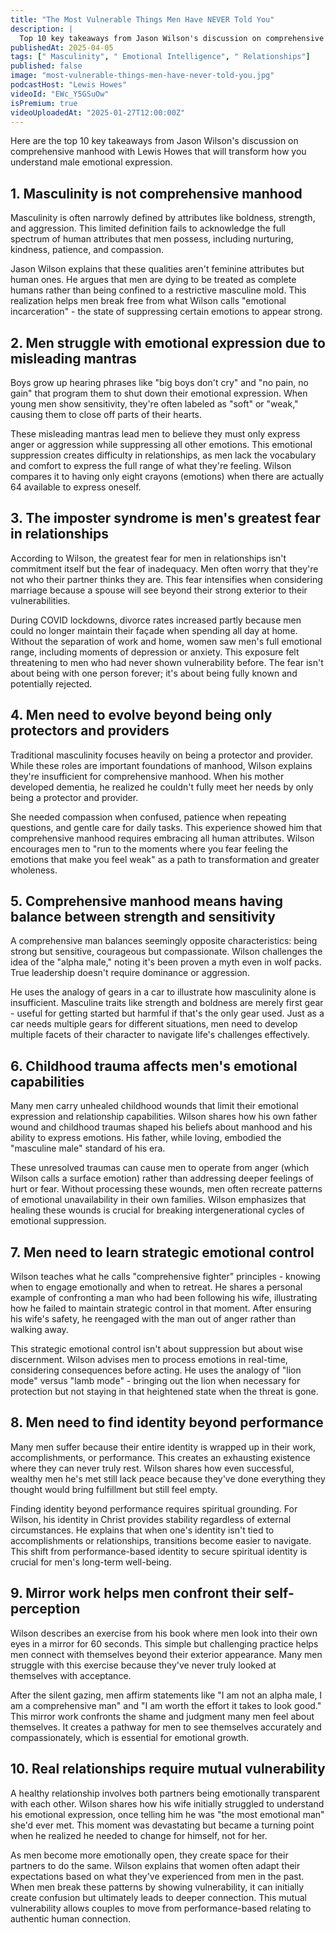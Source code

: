 ```yaml
---
title: "The Most Vulnerable Things Men Have NEVER Told You"
description: |
  Top 10 key takeaways from Jason Wilson's discussion on comprehensive manhood with Lewis Howes that will transform how you understand male emotional expression.
publishedAt: 2025-04-05
tags: [" Masculinity", " Emotional Intelligence", " Relationships"]
published: false
image: "most-vulnerable-things-men-have-never-told-you.jpg"
podcastHost: "Lewis Howes"
videoId: "EWc_Y5GSuOw"
isPremium: true
videoUploadedAt: "2025-01-27T12:00:00Z"
---
```



<PodcastSummaryPageLayout frontmatter={frontmatter}>

Here are the top 10 key takeaways from Jason Wilson's discussion on comprehensive manhood with Lewis Howes that will transform how you understand male emotional expression.

## 1. Masculinity is not comprehensive manhood

Masculinity is often narrowly defined by attributes like boldness, strength, and aggression. This limited definition fails to acknowledge the full spectrum of human attributes that men possess, including nurturing, kindness, patience, and compassion.

Jason Wilson explains that these qualities aren't feminine attributes but human ones. He argues that men are dying to be treated as complete humans rather than being confined to a restrictive masculine mold. This realization helps men break free from what Wilson calls "emotional incarceration" - the state of suppressing certain emotions to appear strong.

## 2. Men struggle with emotional expression due to misleading mantras

Boys grow up hearing phrases like "big boys don't cry" and "no pain, no gain" that program them to shut down their emotional expression. When young men show sensitivity, they're often labeled as "soft" or "weak," causing them to close off parts of their hearts.

These misleading mantras lead men to believe they must only express anger or aggression while suppressing all other emotions. This emotional suppression creates difficulty in relationships, as men lack the vocabulary and comfort to express the full range of what they're feeling. Wilson compares it to having only eight crayons (emotions) when there are actually 64 available to express oneself.

## 3. The imposter syndrome is men's greatest fear in relationships

According to Wilson, the greatest fear for men in relationships isn't commitment itself but the fear of inadequacy. Men often worry that they're not who their partner thinks they are. This fear intensifies when considering marriage because a spouse will see beyond their strong exterior to their vulnerabilities.

During COVID lockdowns, divorce rates increased partly because men could no longer maintain their façade when spending all day at home. Without the separation of work and home, women saw men's full emotional range, including moments of depression or anxiety. This exposure felt threatening to men who had never shown vulnerability before. The fear isn't about being with one person forever; it's about being fully known and potentially rejected.

## 4. Men need to evolve beyond being only protectors and providers

Traditional masculinity focuses heavily on being a protector and provider. While these roles are important foundations of manhood, Wilson explains they're insufficient for comprehensive manhood. When his mother developed dementia, he realized he couldn't fully meet her needs by only being a protector and provider.

She needed compassion when confused, patience when repeating questions, and gentle care for daily tasks. This experience showed him that comprehensive manhood requires embracing all human attributes. Wilson encourages men to "run to the moments where you fear feeling the emotions that make you feel weak" as a path to transformation and greater wholeness.

## 5. Comprehensive manhood means having balance between strength and sensitivity

A comprehensive man balances seemingly opposite characteristics: being strong but sensitive, courageous but compassionate. Wilson challenges the idea of the "alpha male," noting it's been proven a myth even in wolf packs. True leadership doesn't require dominance or aggression.

He uses the analogy of gears in a car to illustrate how masculinity alone is insufficient. Masculine traits like strength and boldness are merely first gear - useful for getting started but harmful if that's the only gear used. Just as a car needs multiple gears for different situations, men need to develop multiple facets of their character to navigate life's challenges effectively.

## 6. Childhood trauma affects men's emotional capabilities

Many men carry unhealed childhood wounds that limit their emotional expression and relationship capabilities. Wilson shares how his own father wound and childhood traumas shaped his beliefs about manhood and his ability to express emotions. His father, while loving, embodied the "masculine male" standard of his era.

These unresolved traumas can cause men to operate from anger (which Wilson calls a surface emotion) rather than addressing deeper feelings of hurt or fear. Without processing these wounds, men often recreate patterns of emotional unavailability in their own families. Wilson emphasizes that healing these wounds is crucial for breaking intergenerational cycles of emotional suppression.

## 7. Men need to learn strategic emotional control

Wilson teaches what he calls "comprehensive fighter" principles - knowing when to engage emotionally and when to retreat. He shares a personal example of confronting a man who had been following his wife, illustrating how he failed to maintain strategic control in that moment. After ensuring his wife's safety, he reengaged with the man out of anger rather than walking away.

This strategic emotional control isn't about suppression but about wise discernment. Wilson advises men to process emotions in real-time, considering consequences before acting. He uses the analogy of "lion mode" versus "lamb mode" - bringing out the lion when necessary for protection but not staying in that heightened state when the threat is gone.

## 8. Men need to find identity beyond performance

Many men suffer because their entire identity is wrapped up in their work, accomplishments, or performance. This creates an exhausting existence where they can never truly rest. Wilson shares how even successful, wealthy men he's met still lack peace because they've done everything they thought would bring fulfillment but still feel empty.

Finding identity beyond performance requires spiritual grounding. For Wilson, his identity in Christ provides stability regardless of external circumstances. He explains that when one's identity isn't tied to accomplishments or relationships, transitions become easier to navigate. This shift from performance-based identity to secure spiritual identity is crucial for men's long-term well-being.

## 9. Mirror work helps men confront their self-perception

Wilson describes an exercise from his book where men look into their own eyes in a mirror for 60 seconds. This simple but challenging practice helps men connect with themselves beyond their exterior appearance. Many men struggle with this exercise because they've never truly looked at themselves with acceptance.

After the silent gazing, men affirm statements like "I am not an alpha male, I am a comprehensive man" and "I am worth the effort it takes to look good." This mirror work confronts the shame and judgment many men feel about themselves. It creates a pathway for men to see themselves accurately and compassionately, which is essential for emotional growth.

## 10. Real relationships require mutual vulnerability

A healthy relationship involves both partners being emotionally transparent with each other. Wilson shares how his wife initially struggled to understand his emotional expression, once telling him he was "the most emotional man" she'd ever met. This moment was devastating but became a turning point when he realized he needed to change for himself, not for her.

As men become more emotionally open, they create space for their partners to do the same. Wilson explains that women often adapt their expectations based on what they've experienced from men in the past. When men break these patterns by showing vulnerability, it can initially create confusion but ultimately leads to deeper connection. This mutual vulnerability allows couples to move from performance-based relating to authentic human connection.

</PodcastSummaryPageLayout>
